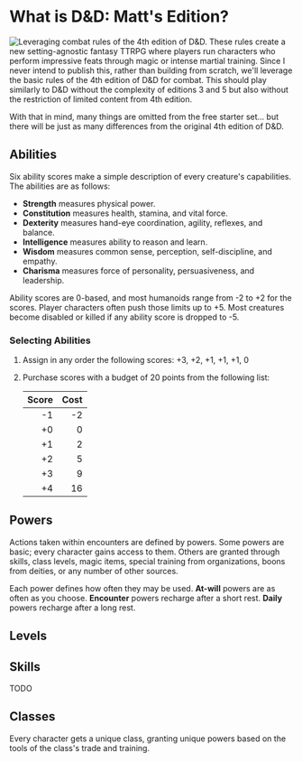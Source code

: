 # What is D&D: Matt's Edition?

![Leveraging combat rules of the 4th edition of
D&D.](qr:https://www.drivethrurpg.com/product/110213/DD-RPG-Starter-Set-Quickstart-4e)
These rules create a new setting-agnostic fantasy TTRPG where players run
characters who perform impressive feats through magic or intense martial
training. Since I never intend to publish this, rather than building from
scratch, we'll leverage the basic rules of the 4th edition of D&D for combat.
This should play similarly to D&D without the complexity of editions 3 and 5 but
also without the restriction of limited content from 4th edition.

With that in mind, many things are omitted from the free starter set... but
there will be just as many differences from the original 4th edition of D&D.

## Abilities

Six ability scores make a simple description of every creature's capabilities.
The abilities are as follows:

* **Strength** measures physical power.
* **Constitution** measures health, stamina, and vital force.
* **Dexterity** measures hand-eye coordination, agility, reflexes, and balance.
* **Intelligence** measures ability to reason and learn.
* **Wisdom** measures common sense, perception, self-discipline, and empathy.
* **Charisma** measures force of personality, persuasiveness, and leadership.

Ability scores are 0-based, and most humanoids range from -2 to +2 for the
scores. Player characters often push those limits up to +5. Most creatures
become disabled or killed if any ability score is dropped to -5.

### Selecting Abilities

1. Assign in any order the following scores: +3, +2, +1, +1, +1, 0
2. Purchase scores with a budget of 20 points from the following list:

    | Score | Cost |
    | ----: | ---: |
    | -1    | -2   |
    | +0    | 0    |
    | +1    | 2    |
    | +2    | 5    |
    | +3    | 9    |
    | +4    | 16   |

## Powers

Actions taken within encounters are defined by powers. Some powers are basic;
every character gains access to them. Others are granted through skills, class
levels, magic items, special training from organizations, boons from deities, or
any number of other sources.

Each power defines how often they may be used. **At-will** powers are as often
as you choose. **Encounter** powers recharge after a short rest. **Daily**
powers recharge after a long rest.

## Levels



## Skills

TODO

## Classes

Every character gets a unique class, granting unique powers based on the tools
of the class's trade and training.
